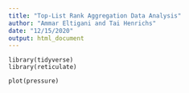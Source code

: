 ```yaml
---
title: "Top-List Rank Aggregation Data Analysis"
author: "Ammar Eltigani and Tai Henrichs"
date: "12/15/2020"
output: html_document
---
```


```{echo=FALSE}
library(tidyverse)
library(reticulate)
```

```{echo=FALSE}
plot(pressure)
```

